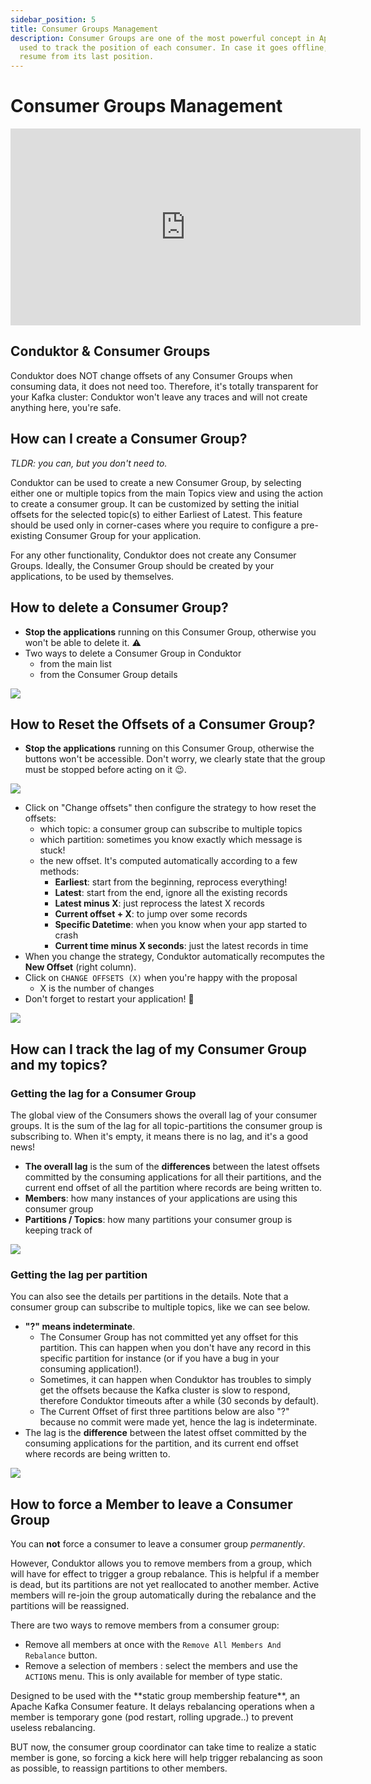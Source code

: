 ```yaml
---
sidebar_position: 5
title: Consumer Groups Management
description: Consumer Groups are one of the most powerful concept in Apache Kafka. It is
  used to track the position of each consumer. In case it goes offline, it can
  resume from its last position.
---
```


# Consumer Groups Management

<iframe
  width="560"
  height="315"
  src="https://www.youtube.com/embed/RCpjLuZyPq4"
  title="YouTube video player"
  frameBorder="0"
  allow="accelerometer; autoplay; clipboard-write; encrypted-media; gyroscope; picture-in-picture"
  allowFullScreen
></iframe>

## Conduktor & Consumer Groups

Conduktor does NOT change offsets of any Consumer Groups when consuming data, it does not need too. Therefore, it's totally transparent for your Kafka cluster: Conduktor won't leave any traces and will not create anything here, you're safe.

## How can I create a Consumer Group?

_TLDR: you can, but you don't need to._

Conduktor can be used to create a new Consumer Group, by selecting either one or multiple topics from the main Topics view and using the action to create a consumer group. It can be customized by setting the initial offsets for the selected topic(s) to either Earliest of Latest. This feature should be used only in corner-cases where you require to configure a pre-existing Consumer Group for your application.

For any other functionality, Conduktor does not create any Consumer Groups. Ideally, the Consumer Group should be created by your applications, to be used by themselves.

## How to delete a Consumer Group?

- **Stop the applications** running on this Consumer Group, otherwise you won't be able to delete it. ⚠️
- Two ways to delete a Consumer Group in Conduktor
  - from the main list
  - from the Consumer Group details

![](../assets/screenshot-2020-09-20-at-12.21.07.png)

## How to Reset the Offsets of a Consumer Group?

- **Stop the applications** running on this Consumer Group, otherwise the buttons won't be accessible. Don't worry, we clearly state that the group must be stopped before acting on it 😉.

![](../assets/screenshot-2020-09-20-at-12.03.06.png)

- Click on "Change offsets" then configure the strategy to how reset the offsets:
  - which topic: a consumer group can subscribe to multiple topics
  - which partition: sometimes you know exactly which message is stuck!
  - the new offset. It's computed automatically according to a few methods:&#x20;
    - **Earliest**: start from the beginning, reprocess everything!
    - **Latest**: start from the end, ignore all the existing records
    - **Latest minus X**: just reprocess the latest X records
    - **Current offset + X**: to jump over some records
    - **Specific Datetime**: when you know when your app started to crash
    - **Current time minus X seconds**: just the latest records in time
- When you change the strategy, Conduktor automatically recomputes the **New Offset** (right column).
- Click on `CHANGE OFFSETS (X)` when you're happy with the proposal
  - X is the number of changes
- Don't forget to restart your application! 💪

![](../assets/screenshot-2020-09-20-at-12.06.59.png)

## How can I track the lag of my Consumer Group and my topics?

### Getting the lag for a Consumer Group

The global view of the Consumers shows the overall lag of your consumer groups. It is the sum of the lag for all topic-partitions the consumer group is subscribing to. When it's empty, it means there is no lag, and it's a good news!

- **The overall lag** is the sum of the **differences** between the latest offsets committed by the consuming applications for all their partitions, and the current end offset of all the partition where records are being written to.
- **Members**: how many instances of your applications are using this consumer group
- **Partitions / Topics**: how many partitions your consumer group is keeping track of

![](../assets/screenshot-2021-01-29-at-19.23.34.png)

### Getting the lag per partition

You can also see the details per partitions in the details. Note that a consumer group can subscribe to multiple topics, like we can see below.

- **"?" means indeterminate**.
  - The Consumer Group has not committed yet any offset for this partition. This can happen when you don't have any record in this specific partition for instance (or if you have a bug in your consuming application!).
  - Sometimes, it can happen when Conduktor has troubles to simply get the offsets because the Kafka cluster is slow to respond, therefore Conduktor timeouts after a while (30 seconds by default).
  - The Current Offset of first three partitions below are also "?" because no commit were made yet, hence the lag is indeterminate.
- The lag is the **difference** between the latest offset committed by the consuming applications for the partition, and its current end offset where records are being written to.

![](../assets/consumer-group-question-mark.jpg)

## How to force a Member to leave a Consumer Group

You can **not** force a consumer to leave a consumer group _permanently_.&#x20;

However, Conduktor allows you to remove members from a group, which will have for effect to trigger a group rebalance. This is helpful if a member is dead, but its partitions are not yet reallocated to another member. Active members will re-join the group automatically during the rebalance and the partitions will be reassigned.

There are two ways to remove members from a consumer group:

- Remove all members at once with the `Remove All Members And Rebalance` button.
- Remove a selection of members : select the members and use the `ACTIONS` menu. This is only available for member of type static.

<Tip>
Designed to be used with the **static group membership feature**, an Apache Kafka Consumer feature. It delays rebalancing operations when a member is temporary gone (pod restart, rolling upgrade..) to prevent useless rebalancing.

BUT now, the consumer group coordinator can take time to realize a static member is gone, so forcing a kick here will help trigger rebalancing as soon as possible, to reassign partitions to other members.
</Tip>
